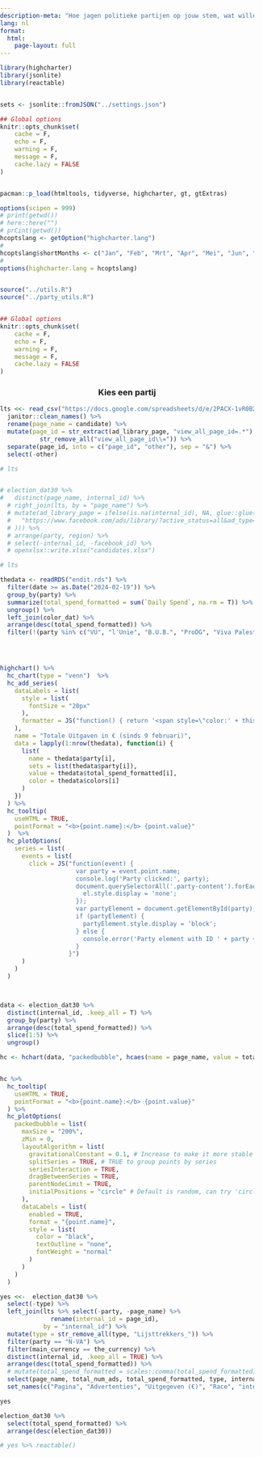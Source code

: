 ```yaml
---
description-meta: "Hoe jagen politieke partijen op jouw stem, wat willen ze juist niet dat je ziet en hoeveel geld geven ze daaraan uit? In aanloop naar de verkiezingen monitoren we politieke microtargeting."
lang: nl
format: 
  html:
    page-layout: full
---
```


```r
library(highcharter)
library(jsonlite)
library(reactable)


sets <- jsonlite::fromJSON("../settings.json")

## Global options
knitr::opts_chunk$set(
    cache = F,
    echo = F,
    warning = F,
    message = F,
    cache.lazy = FALSE
)


pacman::p_load(htmltools, tidyverse, highcharter, gt, gtExtras)

options(scipen = 999)
# print(getwd())
# here::here("")
# prCint(getwd())
hcoptslang <- getOption("highcharter.lang")
# 
hcoptslang$shortMonths <- c("Jan", "Feb", "Mrt", "Apr", "Mei", "Jun", "Jul", "Aug", "Sep", "Okt", "Nov", "Dec")
# 
options(highcharter.lang = hcoptslang)


source("../utils.R")
source("../party_utils.R")


## Global options
knitr::opts_chunk$set(
    cache = F,
    echo = F,
    warning = F,
    message = F,
    cache.lazy = FALSE
)
```

<center>
### Kies een partij
</center>   


```r

lts <<- read_csv("https://docs.google.com/spreadsheets/d/e/2PACX-1vR0B2SBiIU4UX0XNMGPHY1OLNpoZqxR6_dlF_kxJ0C7KpOKuXcIVgcf6oy8ljxLghXaAX6pPLXCgO-o/pub?output=csv") %>% 
  janitor::clean_names() %>% 
  rename(page_name = candidate) %>% 
  mutate(page_id = str_extract(ad_library_page, "view_all_page_id=.*") %>%
           str_remove_all("view_all_page_id\\=")) %>% 
  separate(page_id, into = c("page_id", "other"), sep = "&") %>% 
  select(-other)

# lts


# election_dat30 %>% 
#   distinct(page_name, internal_id) %>% 
  # right_join(lts, by = "page_name") %>% 
  # mutate(ad_library_page = ifelse(is.na(internal_id), NA, glue::glue(
  #   "https://www.facebook.com/ads/library/?active_status=all&ad_type=political_and_issue_ads&country=BE&view_all_page_id={internal_id}&sort_data[direction]=desc&sort_data[mode]=relevancy_monthly_grouped&search_type=page&media_type=all"
  # ))) %>% 
  # arrange(party, region) %>% 
  # select(-internal_id, -facebook_id) %>% 
  # openxlsx::write.xlsx("candidates.xlsx")

# lts

```


```r

thedata <- readRDS("endit.rds") %>% 
  filter(date >= as.Date("2024-02-19")) %>% 
  group_by(party) %>% 
  summarize(total_spend_formatted = sum(`Daily Spend`, na.rm = T)) %>% 
  ungroup() %>% 
  left_join(color_dat) %>% 
  arrange(desc(total_spend_formatted)) %>% 
  filter(!(party %in% c("VU", "l'Unie", "B.U.B.", "ProDG", "Viva Palestina", "Voor U", "DierAnimal")))




highchart() %>%
  hc_chart(type = "venn")  %>%
  hc_add_series(
    dataLabels = list(
      style = list(
        fontSize = "20px"
      ),
      formatter = JS("function() { return '<span style=\"color:' + this.point.color + '\">' + this.point.name + '</span>'; }")
    ),
    name = "Totale Uitgaven in € (sinds 9 februari)",
    data = lapply(1:nrow(thedata), function(i) {
      list(
        name = thedata$party[i],
        sets = list(thedata$party[i]),
        value = thedata$total_spend_formatted[i],
        color = thedata$colors[i]
      )
    })
  ) %>%
  hc_tooltip(
    useHTML = TRUE,
    pointFormat = "<b>{point.name}:</b> {point.value}"
  )  %>%
  hc_plotOptions(
    series = list(
      events = list(
        click = JS("function(event) { 
                     var party = event.point.name;
                     console.log('Party clicked:', party);
                     document.querySelectorAll('.party-content').forEach(function(el) {
                       el.style.display = 'none';
                     });
                     var partyElement = document.getElementById(party);
                     if (partyElement) {
                       partyElement.style.display = 'block';
                     } else {
                       console.error('Party element with ID ' + party + ' not found');
                     }
                   }")
      )
    )
  )




```


```r

data <- election_dat30 %>% 
  distinct(internal_id, .keep_all = T) %>% 
  group_by(party) %>% 
  arrange(desc(total_spend_formatted)) %>% 
  slice(1:5) %>% 
  ungroup() 

hc <- hchart(data, "packedbubble", hcaes(name = page_name, value = total_spend_formatted, group = party))


hc %>% 
  hc_tooltip(
    useHTML = TRUE,
    pointFormat = "<b>{point.name}:</b> {point.value}"
  ) %>% 
  hc_plotOptions(
    packedbubble = list(
      maxSize = "200%",
      zMin = 0,
      layoutAlgorithm = list(
        gravitationalConstant = 0.1, # Increase to make it more stable
        splitSeries = TRUE, # TRUE to group points by series
        seriesInteraction = TRUE,
        dragBetweenSeries = TRUE,
        parentNodeLimit = TRUE,
        initialPositions = "circle" # Default is random, can try 'circle'
      ),
      dataLabels = list(
        enabled = TRUE,
        format = "{point.name}",
        style = list(
          color = "black",
          textOutline = "none",
          fontWeight = "normal"
        )
      )
    )
  )


```










<div id="content">




<div id="N-VA" class="party-content" style="display:none;">
```r
library(reactablefmtr)

# Render a bar chart with a label on the left
bar_chart <- function(label, width = "100%", height = "1rem", fill = "#4fd0e8", background = NULL) {
  bar <- div(style = list(background = fill, width = width, height = height))
  chart <- div(style = list(flexGrow = 1, marginLeft = "0.5rem", background = background), bar)
  div(style = list(display = "flex", alignItems = "center"), label, chart)
}

# 
# reactable(iris)
election_type_colors <- c(
  "federal_election" = "#FFDDC1",
  "Flemish_election" = "#C1E1C1",
  "Brussels_Gewest" = "#C1E3E1",
  "EU" = "#C1D4E1"
)

detailed_colors <- c(
  "INTERESSEN" = "#FFDDC1",
  "DEMOGRAFIE" = "#C1E1C1",
  "GEDRAG" = "#C1E3E1",
  "DOELGREOPEN" = "#A1E3E1",
  "GEOGRAFIE" = "#C1D4E1"
)

election_types <- c("federal_election", 
                    "Flemish_election", 
                    "Brussels_Gewest",
                    "EU")
# election_type_colors <- rgb(colorRampPalette(c("#ffe4cc", "#ff9f1a"))(length(election_types)), maxColorValue = 255)
names(election_type_colors) <- election_types



byparty30 <- election_dat30 %>%
  distinct(internal_id, party, .keep_all = T) %>%
  group_by(party) %>%
  summarize(total_spenderino = sum(total_spend_formatted)) %>%
  ungroup() %>%
  select(party, total_spenderino)

col_each30 <- readRDS("col_each30.rds")
col_each30_excl <- readRDS("col_each30_excl.rds")
col_each30_incl <- readRDS("col_each30_incl.rds")


interest_targeting30 <-  election_dat30 %>%
    mutate(total_spend = total_spend_formatted) %>%
    filter(type == "detailed") %>%
    mutate(target_spend = total_spend * total_spend_pct) %>%
    filter(main_currency == the_currency)  %>%
    arrange(desc(total_spend))  %>%
  filter(total_spend >= 1) %>%
  mutate(perc = target_spend/total_spend) %>%
  mutate(detailed_type = case_when(
    detailed_type == "INTERESTS" ~ "INTERESSEN",
    detailed_type == "DEMOGRAPHICS" ~ "DEMOGRAFIE",
    detailed_type == "BEHAVIORS" ~ "GEDRAG",
    T ~ detailed_type
  ))


findat <- interest_targeting30 %>% 
  mutate(perc_ads = num_ads / total_num_ads,
         perc = target_spend/total_spend_formatted) %>% 
  select(internal_id, detailed_type, target = value, is_exclusion, ads_per = num_ads, spend_per = target_spend, party, perc, perc_ads)  %>% 
  bind_rows(col_each30_incl %>% 
  mutate(perc = perc/100,
         perc_ads = perc_ads/100,
         is_exclusion = F) %>% 
  filter(perc != 0)) %>% 
  bind_rows(col_each30_excl %>% 
  mutate(perc = perc/100,
         perc_ads = perc_ads/100,
         is_exclusion = T) %>%
  bind_rows(col_each30 %>% 
  mutate(perc = perc/100, 
         perc_ads = perc_ads/100) %>% 
    filter(target %in% c("Gender: Mannen", "Gender: Vrouwen", "age", "language")) %>% 
           mutate(is_exclusion = F)) %>%  
  filter(perc != 0)) %>% 
  filter(perc != 0)  %>%
  distinct(detailed_type, target, internal_id, is_exclusion, .keep_all = T) %>% 
  filter(target != "countries") %>% 
  filter(target != "interest") %>% 
  filter(target != "Gender: Alles") %>% 
  # filter(n == 3) %>%
  mutate(detailed_type = case_when(
  target == "custom_audience" ~ "DOELGREOPEN",
  target == "regions" ~ "GEOGRAFIE",
  target == "lookalike_audience" ~ "DOELGREOPEN",
  target == "interest" ~ "Gedetailleerd",
  target == "age" ~ "DEMOGRAFIE",
  target == "zips" ~ "GEOGRAFIE",
  target == "CITY" ~ "GEOGRAFIE",
  target == "language" ~ "DEMOGRAFIE",
  target == "gender" ~ "DEMOGRAFIE",
  target == "Gender: Mannen" ~ "DEMOGRAFIE",
  target == "Gender: Vrouwen" ~ "DEMOGRAFIE",
  target == "COMUNE" ~ "GEOGRAFIE",
  target == "electoral_districts" ~ "GEOGRAFIE",
  target == "COUNTY" ~ "GEOGRAFIE",
  str_detect(target, "NEIGHBOR") ~ "GEOGRAFIE",
  target == "MUNICIPALITY" ~ "GEOGRAFIE",
    T ~ detailed_type
  )) %>% 
  mutate(target = case_when(
  target == "custom_audience" ~ "Doelgroepen",
  target == "countries" ~ "Geheel Land",
  target == "regions" ~ "Regio's",
  target == "lookalike_audience" ~ "Gelijkaardige Doelgroepen",
  target == "interest" ~ "Gedetailleerd",
  target == "age" ~ "Leeftijd",
  target == "zips" ~ "Postcode",
  target == "CITY" ~ "Stad",
  target == "language" ~ "Taal",
  target == "gender" ~ "Geslacht",
  target == "Gender: Men" ~ "Mannen",
  target == "Gender: Women" ~ "Vrouwen",
  target == "COMUNE" ~ "Gemeente",
  target == "electoral_districts" ~ "Kiesdistricten",
  target == "COUNTY" ~ "Provincies",
  str_detect(target, "NEIGHBOR") ~ "Buurt",
    T ~ target
  )) %>% 
    filter(target != "Unknown")  %>% 
  filter(target != "Onbekend") %>% 
  mutate(is_exclusion = ifelse(!is_exclusion, "✅", "❌")) %>% 
  left_join(data.frame(detailed_colors ) %>%
              rownames_to_column() %>%
              rename(detailed_type = rowname)) %>% 
  mutate(is_exclusion = case_when(
    target == "Taal" ~ "✅", 
    target == "Geslacht" ~ "✅", 
    target == "Mannen" ~ "✅", 
    target == "Vrouwen" ~ "✅", 
    target == "Leeftijd" ~ "✅", 
    T ~ is_exclusion
  ))

with_tooltip <- function(value, tooltip) {
  tags$abbr(style = "text-decoration: underline; text-decoration-style: dotted; cursor: help",
            title = tooltip, value)
}

make_tab <- function(tp = "N-VA") {
  
yes <<-  election_dat30 %>%
  select(-type) %>% 
  left_join(lts %>% select(-party, -page_name) %>% 
              rename(internal_id = page_id), 
            by = "internal_id") %>%
  mutate(type = str_remove_all(type, "Lijsttrekkers_")) %>% 
  filter(party == tp) %>%
  filter(main_currency == the_currency) %>%
  distinct(internal_id, .keep_all = TRUE) %>%
  arrange(desc(total_spend_formatted)) %>%
  # mutate(total_spend_formatted = scales::comma(total_spend_formatted)) %>%
  select(page_name, total_num_ads, total_spend_formatted, internal_id) %>%
  set_names(c("Pagina", "Advertenties", "Uitgegeven (€)", "internal_id"))

# Assuming `election_dat30` and `lts` are your data frames
styled_reactable <- yes %>%
  # select(-internal_id) %>%
  reactable(
    fullWidth = T,
    pagination = T,
    defaultSorted = "Uitgegeven (€)",
    defaultColDef = colDef(headerClass = "header", align = "left"),
    columns = list(
      Pagina = colDef(
        name = "Pagina",
        cell = function(value) {
          internal_id <- yes$internal_id[yes$Pagina == value]

          url <- glue::glue(    "https://www.facebook.com/ads/library/?active_status=all&ad_type=political_and_issue_ads&country=BE&view_all_page_id={internal_id}&sort_data[direction]=desc&sort_data[mode]=relevancy_monthly_grouped&search_type=page&media_type=all"
  )
          tags$a(href = url, target = "_blank", value)
        }
      ),
      `Advertenties` = colDef(
        defaultSortOrder = "desc",
        name = "Advertenties",
        cell = data_bars(
          data = .,
          round_edges = TRUE,
              fill_color = "#3fc1c9",
          background = "transparent",
          text_position = "outside-end",
          # text_color = text_color,
          fill_gradient = FALSE,
          # fill_color_ref = "energy_source_color",
          number_fmt = scales::label_number(big.mark = "."),
          bar_height = 10
        )
      ),
      `Uitgegeven (€)` = colDef(
        header = with_tooltip("Uitgegeven (€)", last30days_string),
        defaultSortOrder = "desc", 
        cell = data_bars(
          data = .,
              fill_color = "#3fc1c9",
          round_edges = TRUE,
          background = "transparent",
          text_position = "outside-end",
          # text_color = text_color,
          fill_gradient = FALSE,
          # fill_color_ref = "energy_source_color",
          number_fmt = scales::label_number(big.mark = "."),
          bar_height = 10
        )
      ),
      # Race = colDef(
      #   name = "Race",
      #   cell = color_tiles(data = .,
      #                      color_ref = 'election_type_colors')
      # ),
      # election_type_colors = colDef(show = FALSE),
      internal_id = colDef(show = FALSE)
    ),
    # compact = TRUE,
    class = "styled-table",
    details = function(index) {
      plant_data <- findat[findat$internal_id == yes$internal_id[index],]
      withindat <<- plant_data %>% select(detailed_type, target, is_exclusion, spend_per, perc, detailed_colors)
      htmltools::div(
        style = "padding: 1rem",
        reactable(
          withindat,
          # outlined = TRUE,
          pagination = T,
          fullWidth = T,
          defaultColDef = colDef(headerClass = "header", align = "left"),
          defaultSorted = "perc",
          columns = list(
            detailed_type = colDef(name = "Type",
                          cell = color_tiles(data = withindat,
                                             color_ref = 'detailed_colors'), width = 180), 
                detailed_colors = colDef(show = FALSE),
            target = colDef(header = "Target"),
            is_exclusion = colDef(header = "Inclusief", width = 100),

            
        #     ads_per = colDef(
        #       header = "Ads",
        #               cell = data_bars(
        #   data =withindat,
        #       fill_color = "#3fc1c9",
        #   round_edges = TRUE,
        #   background = "transparent",
        #   text_position = "outside-end",
        #   # text_color = text_color,
        #   fill_gradient = FALSE,
        #   # fill_color_ref = "energy_source_color",
        #   number_fmt = scales::label_number(big.mark = "."),
        #   bar_height = 10
        # )
        #     ),
        #     spend_per = colDef(
        #       header = "Spent (€)",
        #               cell = data_bars(
        #   data = withindat,
        #       fill_color = "#3fc1c9",
        #   round_edges = TRUE,
        #   background = "transparent",
        #   text_position = "outside-end",
        #   # text_color = text_color,
        #   fill_gradient = FALSE,
        #   # fill_color_ref = "energy_source_color",
        #   number_fmt = scales::label_number(big.mark = "."),
        #   bar_height = 10
        # )
        #     ),
                spend_per = colDef(show = FALSE),
            perc = colDef(
              header = "% Budget",
              defaultSortOrder = "desc",
              # format = colFormat(percent = TRUE, digits = 1),
                                          cell = data_bars(
              data = withindat,
              fill_color = "#3fc1c9",
              background = '#eafafc',  text_size = 12,
              # text_color = "white",
              brighten_text = T,
              min_value = 0,
              max_value = 1,
              text_position = 'center',
              number_fmt = scales::percent,
          bar_height = 20)
            )#,
            # perc_ads = colDef(
            #   header = "% Ads",
            #   # format = colFormat(percent = TRUE, digits = 1),
            #   cell = data_bars(
            #   data = withindat,
            #   fill_color = "#3fc1c9",
            #   background = '#eafafc',  text_size = 12,
            #   # text_color = "white",
            #   brighten_text = T,
            #   min_value = 0,
            #   max_value = 1,
            #   text_position = 'inside-base',
            #   number_fmt = scales::percent))
          ),
          # compact = TRUE,
          class = "styled-table"
        )
      )
    }
  )

return(styled_reactable)
}


# debugonce(make_tab)
# styled_reactable
make_tab("N-VA")


 
```
</div>

```r
yes <<-  election_dat30 %>%
  select(-type) %>% 
  left_join(lts %>% select(-party, -page_name) %>% 
              rename(internal_id = page_id), 
            by = "internal_id") %>%
  mutate(type = str_remove_all(type, "Lijsttrekkers_")) %>% 
  filter(party == "N-VA") %>%
  filter(main_currency == the_currency) %>%
  distinct(internal_id, .keep_all = TRUE) %>%
  arrange(desc(total_spend_formatted)) %>%
  # mutate(total_spend_formatted = scales::comma(total_spend_formatted)) %>%
  select(page_name, total_num_ads, total_spend_formatted, type, internal_id) %>%
  set_names(c("Pagina", "Advertenties", "Uitgegeven (€)", "Race", "internal_id")) 

yes

election_dat30 %>% 
  select(total_spend_formatted) %>%
  arrange(desc(election_dat30))

# yes %>% reactable()
```


<div id="Groen" class="party-content" style="display:none;">
```r
make_tab("Groen")
```
</div>


<div id="Vooruit" class="party-content" style="display:none;">
```r
make_tab("Vooruit")
```
</div>

<div id="Vlaams Belang" class="party-content" style="display:none;">
```r
make_tab("Vlaams Belang")
```
</div>

<div id="PVDA" class="party-content" style="display:none;">
```r
make_tab("PVDA")
```
</div>

<div id="PS" class="party-content" style="display:none;">
```r
make_tab("PS")
```
</div>

<div id="MR" class="party-content" style="display:none;">
```r
make_tab("MR")
```
</div>

<div id="Open Vld" class="party-content" style="display:none;">
```r
make_tab("Open Vld")
```
</div>

<div id="CD&V" class="party-content" style="display:none;">
```r
make_tab("CD&V")
```
</div>

<div id="DéFI" class="party-content" style="display:none;">
```r
make_tab("DéFI")
```
</div>

<div id="Ecolo" class="party-content" style="display:none;">
```r
make_tab("Ecolo")
```
</div>

<div id="Les Engagés" class="party-content" style="display:none;">
```r
make_tab("Les Engagés")
```
</div>

<div id="Viva Palestina" class="party-content" style="display:none;">
```r
make_tab("Viva Palestina")
```
</div>

<div id="Voor U" class="party-content" style="display:none;">
```r
make_tab("Voor U")
```
</div>

<div id="l'Unie" class="party-content" style="display:none;">
```r
make_tab("l'Unie")
```
</div>

<div id="B.U.B." class="party-content" style="display:none;">
```r
make_tab("B.U.B.")
```
</div>

<div id="ProDG" class="party-content" style="display:none;">
```r
make_tab("ProDG")
```
</div>

<div id="PB" class="party-content" style="display:none;">
```r
make_tab("Blanco")
```
</div>



</div>





<script>
document.addEventListener('DOMContentLoaded', function () {
  console.log('DOM fully loaded and parsed');

  // Hide all content initially
  document.querySelectorAll('.region-content').forEach(function(el) {
    el.style.display = 'none';
  });
  document.querySelectorAll('.party-content').forEach(function(el) {
    el.style.display = 'none';
  });
</script>
<style>
body, html {
  margin: 0;
  padding: 0;
  width: 100%;
  height: 100%;
}

.highcharts-container {
  width: 100% !important;
  height: 100% !important;
}

.highcharts-root {
  width: 100% !important;
  height: 100% !important;
}

.panel-tabset .tab-content {
  border-top: none; /* Adds a subtle top border */
  border-bottom: none; /* Adds a subtle top border */
  border-left: none; /* Adds a subtle top border */
  border-right: none; /* Adds a subtle top border */    
}


/* CSS for the styled reactable */

/* Styles for the table container, title, and subtitle */
.styled-table {
  /* Center the table */
  margin: 0 auto;
  /* Reduce the table width */
  font-family: Karla, "Helvetica Neue", Helvetica, Arial, sans-serif;
}

/* CSS for the styled reactable */

/* Styles for the table container, title, and subtitle */
.styled-table {
  /* Center the table */
  margin: 0 auto;
  /* Reduce the table width */
  font-family: Karla, "Helvetica Neue", Helvetica, Arial, sans-serif;
}

.header {
  border-bottom: 2px solid #555;
  font-size: 0.8125rem;
  font-weight: 400;
  text-transform: uppercase;
}

.header:hover {
  background-color: #eee;
}

/* Styles for the bar charts */
.bar-cell {
  display: flex;
  align-items: center;
}

.number {
  font-family: "Fira Mono", Consolas, Monaco, monospace;
  font-size: 0.84375rem;
  white-space: pre;
}

.bar-chart {
  flex-grow: 1;
  margin-left: 0.375rem;
  height: 0.875rem;
}

.bar {
  height: 100%;
  background-color: #3fc1c9;
}

.number-cell {
  text-align: right;
  font-family: monospace;
}

.type-cell {
  text-align: left;
  padding-left: 1rem;
}

.styled-table a {
  color: inherit;
  text-decoration: none;
}

.styled-table a:hover,
.styled-table a:focus {
  text-decoration: underline;
  text-decoration-thickness: max(1px, 0.0625rem);
}


</style>

